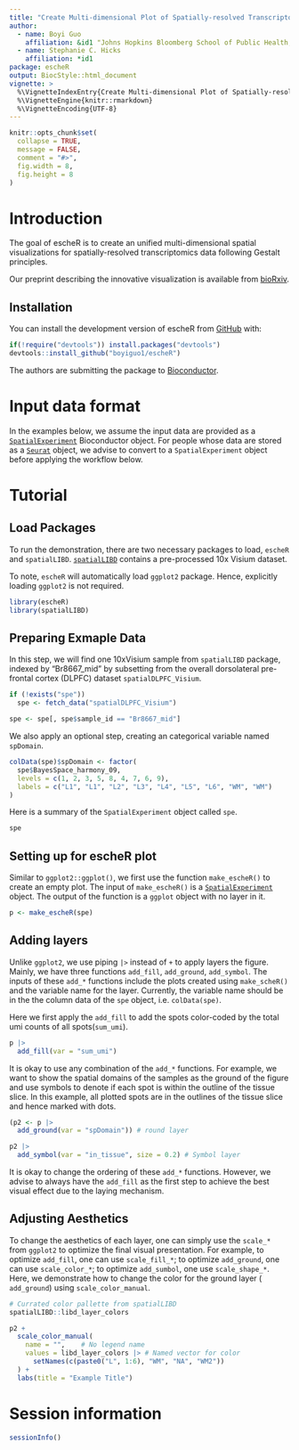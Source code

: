 ```yaml
---
title: "Create Multi-dimensional Plot of Spatially-resolved Transcriptomics Data"
author: 
  - name: Boyi Guo
    affiliation: &id1 "Johns Hopkins Bloomberg School of Public Health, Baltimore, MD, USA"
  - name: Stephanie C. Hicks
    affiliation: *id1
package: escheR
output: BiocStyle::html_document
vignette: >
  %\VignetteIndexEntry{Create Multi-dimensional Plot of Spatially-resolved Transcriptomics Data}
  %\VignetteEngine{knitr::rmarkdown}
  %\VignetteEncoding{UTF-8}
---
```


```r
knitr::opts_chunk$set(
  collapse = TRUE,
  message = FALSE,
  comment = "#>",
  fig.width = 8,
  fig.height = 8
)
```

# Introduction

The goal of escheR is to create an unified multi-dimensional spatial visualizations for spatially-resolved transcriptomics data following Gestalt principles.

Our preprint describing the innovative visualization is available from [bioRxiv](https://www.biorxiv.org/content/10.1101/2023.03.18.533302).


## Installation

You can install the development version of escheR from [GitHub](https://github.com/) with:

```r
if(!require("devtools")) install.packages("devtools")
devtools::install_github("boyiguo1/escheR")
```

The authors are submitting the package to [Bioconductor](https://bioconductor.org/). 

# Input data format

In the examples below, we assume the input data are provided as a [`SpatialExperiment`](https://bioconductor.org/packages/release/bioc/html/SpatialExperiment.html) Bioconductor object. For people whose data are stored as a [`Seurat`](https://satijalab.org/seurat/articles/spatial_vignette.html) object, we advise to convert to a `SpatialExperiment` object before applying the workflow below.  

# Tutorial


## Load Packages

To run the demonstration, there are two necessary packages to load, `escheR` and `spatialLIBD`. [`spatialLIBD`](http://spatial.libd.org/spatialLIBD/) contains a pre-processed 10x Visium dataset.

To note, `escheR`  will automatically load `ggplot2` package. Hence, explicitly loading `ggplot2` is not required. 
```r
library(escheR)
library(spatialLIBD)
```


## Preparing Exmaple Data

In this step, we will find one 10xVisium sample from `spatialLIBD` package, indexed by "Br8667_mid" by subsetting from the overall dorsolateral pre-frontal cortex (DLPFC) dataset `spatialDLPFC_Visium`. 

```r
if (!exists("spe"))
  spe <- fetch_data("spatialDLPFC_Visium")

spe <- spe[, spe$sample_id == "Br8667_mid"]
```

We also apply an optional step, creating an categorical variable named `spDomain`.  
```r
colData(spe)$spDomain <- factor(
  spe$BayesSpace_harmony_09,
  levels = c(1, 2, 3, 5, 8, 4, 7, 6, 9),
  labels = c("L1", "L1", "L2", "L3", "L4", "L5", "L6", "WM", "WM")
)
```

Here is a summary of the `SpatialExperiment` object called `spe`.
```r
spe
```
  
## Setting up for escheR plot
Similar to `ggplot2::ggplot()`, we first use the function `make_escheR()` to create an empty plot. The input of `make_escheR()` is a [`SpatialExperiment`](https://bioconductor.org/packages/release/bioc/html/SpatialExperiment.html) object. The output of the function is a `ggplot` object with no layer in it. 
```r
p <- make_escheR(spe)
```

## Adding layers

Unlike `ggplot2`, we use piping `|>` instead of `+` to apply layers the figure. Mainly, we have three functions `add_fill`, `add_ground`, `add_symbol`. The inputs of these `add_*` functions include the plots created using `make_scheR()` and the variable name for the layer. Currently, the variable name should be in the the column data of the `spe` object, i.e. `colData(spe)`.

Here we first apply the `add_fill` to add the spots color-coded by the total umi counts of all spots(`sum_umi`).  

```r
p |> 
  add_fill(var = "sum_umi")
```

It is okay to use any combination of the `add_*` functions. For example, we want to show the spatial domains of the samples as the ground of the figure and use symbols to denote if each spot is within the outline of the tissue slice. In this example, all plotted spots are in the outlines of the tissue slice and hence marked with dots.
```r
(p2 <- p |>
  add_ground(var = "spDomain")) # round layer
```


```r
p2 |> 
  add_symbol(var = "in_tissue", size = 0.2) # Symbol layer
```

It is okay to change the ordering of these `add_*` functions. However, we advise to always have the `add_fill` as the first step to achieve the best visual effect due to the laying mechanism. 

## Adjusting Aesthetics

To change the aesthetics of each layer, one can simply use the `scale_*` from `ggplot2` to optimize the final visual presentation. For example, to optimize `add_fill`, one can use `scale_fill_*`; to optimize `add_ground`, one can use `scale_color_*`; to optimize `add_sumbol`, one use `scale_shape_*`. Here, we demonstrate how to change the color for the ground layer ( `add_ground`) using `scale_color_manual`.

```r
# Currated color pallette from spatialLIBD
spatialLIBD::libd_layer_colors

p2 +
  scale_color_manual(
    name = "",    # No legend name
    values = libd_layer_colors |> # Named vector for color
      setNames(c(paste0("L", 1:6), "WM", "NA", "WM2"))
  ) +
  labs(title = "Example Title")
```


# Session information

```r
sessionInfo()
```



